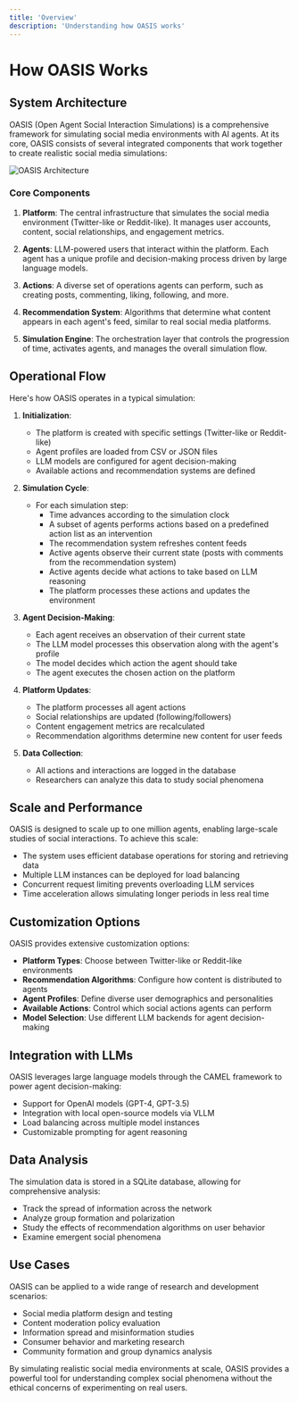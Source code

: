 ```yaml
---
title: 'Overview'
description: 'Understanding how OASIS works'
---
```


# How OASIS Works

## System Architecture

OASIS (Open Agent Social Interaction Simulations) is a comprehensive framework for simulating social media environments with AI agents. At its core, OASIS consists of several integrated components that work together to create realistic social media simulations:

<img
  className="block"
  src="/images/oasis_architecture.jpg"
  alt="OASIS Architecture"
/>

### Core Components

1. **Platform**: The central infrastructure that simulates the social media environment (Twitter-like or Reddit-like). It manages user accounts, content, social relationships, and engagement metrics.

2. **Agents**: LLM-powered users that interact within the platform. Each agent has a unique profile and decision-making process driven by large language models.

3. **Actions**: A diverse set of operations agents can perform, such as creating posts, commenting, liking, following, and more.

4. **Recommendation System**: Algorithms that determine what content appears in each agent's feed, similar to real social media platforms.

5. **Simulation Engine**: The orchestration layer that controls the progression of time, activates agents, and manages the overall simulation flow.

## Operational Flow

Here's how OASIS operates in a typical simulation:

1. **Initialization**:
   - The platform is created with specific settings (Twitter-like or Reddit-like)
   - Agent profiles are loaded from CSV or JSON files
   - LLM models are configured for agent decision-making
   - Available actions and recommendation systems are defined

2. **Simulation Cycle**:
   - For each simulation step:
     - Time advances according to the simulation clock
     - A subset of agents performs actions based on a predefined action list as an intervention
     - The recommendation system refreshes content feeds
     - Active agents observe their current state (posts with comments from the recommendation system)
     - Active agents decide what actions to take based on LLM reasoning
     - The platform processes these actions and updates the environment

3. **Agent Decision-Making**:
   - Each agent receives an observation of their current state
   - The LLM model processes this observation along with the agent's profile
   - The model decides which action the agent should take
   - The agent executes the chosen action on the platform

4. **Platform Updates**:
   - The platform processes all agent actions
   - Social relationships are updated (following/followers)
   - Content engagement metrics are recalculated
   - Recommendation algorithms determine new content for user feeds

5. **Data Collection**:
   - All actions and interactions are logged in the database
   - Researchers can analyze this data to study social phenomena

## Scale and Performance

OASIS is designed to scale up to one million agents, enabling large-scale studies of social interactions. To achieve this scale:

- The system uses efficient database operations for storing and retrieving data
- Multiple LLM instances can be deployed for load balancing
- Concurrent request limiting prevents overloading LLM services
- Time acceleration allows simulating longer periods in less real time

## Customization Options

OASIS provides extensive customization options:

- **Platform Types**: Choose between Twitter-like or Reddit-like environments
- **Recommendation Algorithms**: Configure how content is distributed to agents
- **Agent Profiles**: Define diverse user demographics and personalities
- **Available Actions**: Control which social actions agents can perform
- **Model Selection**: Use different LLM backends for agent decision-making

## Integration with LLMs

OASIS leverages large language models through the CAMEL framework to power agent decision-making:

- Support for OpenAI models (GPT-4, GPT-3.5)
- Integration with local open-source models via VLLM
- Load balancing across multiple model instances
- Customizable prompting for agent reasoning

## Data Analysis

The simulation data is stored in a SQLite database, allowing for comprehensive analysis:

- Track the spread of information across the network
- Analyze group formation and polarization
- Study the effects of recommendation algorithms on user behavior
- Examine emergent social phenomena

## Use Cases

OASIS can be applied to a wide range of research and development scenarios:

- Social media platform design and testing
- Content moderation policy evaluation
- Information spread and misinformation studies
- Consumer behavior and marketing research
- Community formation and group dynamics analysis

By simulating realistic social media environments at scale, OASIS provides a powerful tool for understanding complex social phenomena without the ethical concerns of experimenting on real users.
